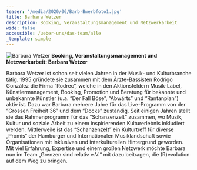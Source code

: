 ```yaml
---
teaser: '/media/2020/06/Barb-Bwerbfoto1.jpg'
title: Barbara Wetzer
description: Booking, Veranstaltungsmanagement und Netzwerkarbeit
wide: false
accessible: /ueber-uns/das-team/alle
_template: simple
---
```


![Barbara Wetzer](/media/2020/06/Barb-Bwerbfoto1.jpg 'Barbara Wetzer') **Booking, Veranstaltungsmanagement und Netzwerkarbeit: Barbara Wetzer**

Barbara Wetzer ist schon seit vielen Jahren in der Musik- und Kulturbranche tätig. 1995 gründete sie zusammen mit dem Ärzte-Bassisten Rodrigo González die Firma “Rodrec”, welche in den Aktionsfeldern Musik-Label, Künstlermanagement, Booking, Promotion und Beratung für bekannte und unbekannte Künstler (u.a. “Der Fall Böse”, “Abwärts” und “Rantanplan”) aktiv ist. Dazu war Barbara mehrere Jahre für das Live-Programm von der “Grossen Freiheit 36” und dem “Docks” zuständig. Seit einigen Jahren stellt sie das Rahmenprogramm für das “Schanzenzelt” zusammen, wo Musik, Kultur und soziale Arbeit zu einem inspirierenden Kulturerlebnis inkludiert werden. Mittlerweile ist das “Schanzenzelt” ein Kulturtreff für diverse „Promis“ der Hamburger und Internationalen Musiklandschaft sowie Organisationen mit inklusiven und interkulturellen Hintergrund geworden. Mit viel Erfahrung, Expertise und einem großen Netzwerk möchte Barbara nun im Team „Grenzen sind relativ e.V.“ mit dazu beitragen, die (R)evolution auf dem Weg zu bringen.
